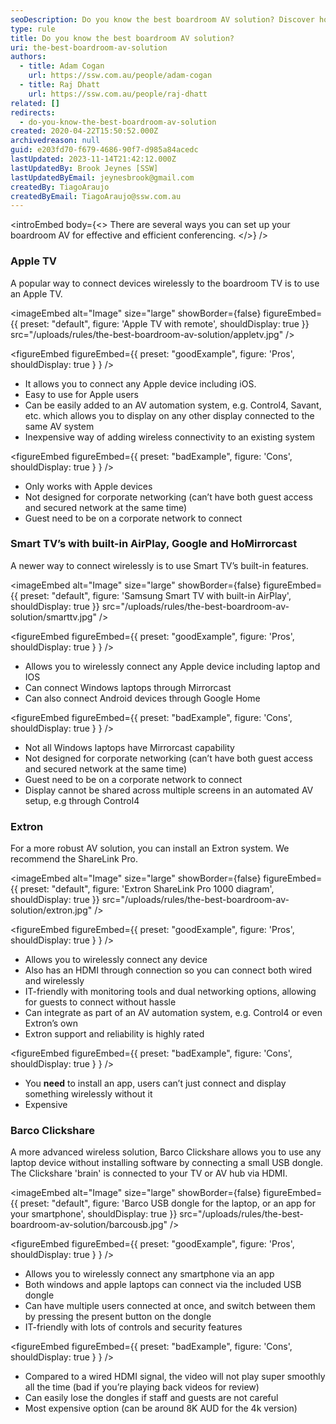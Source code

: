 ```yaml
---
seoDescription: Do you know the best boardroom AV solution? Discover how to effectively and efficiently connect devices wirelessly to your TV for seamless conferencing.
type: rule
title: Do you know the best boardroom AV solution?
uri: the-best-boardroom-av-solution
authors:
  - title: Adam Cogan
    url: https://ssw.com.au/people/adam-cogan
  - title: Raj Dhatt
    url: https://ssw.com.au/people/raj-dhatt
related: []
redirects:
  - do-you-know-the-best-boardroom-av-solution
created: 2020-04-22T15:50:52.000Z
archivedreason: null
guid: e203fd70-f679-4686-90f7-d985a84acedc
lastUpdated: 2023-11-14T21:42:12.000Z
lastUpdatedBy: Brook Jeynes [SSW]
lastUpdatedByEmail: jeynesbrook@gmail.com
createdBy: TiagoAraujo
createdByEmail: TiagoAraujo@ssw.com.au
---
```


<introEmbed
  body={<>
There are several ways you can set up your boardroom AV for effective and efficient conferencing.
  </>}
/>
### Apple TV

A popular way to connect devices wirelessly to the boardroom TV is to use an Apple TV.


<imageEmbed
  alt="Image"
  size="large"
  showBorder={false}
  figureEmbed={{
    preset: "default",
    figure: 'Apple TV with remote',
    shouldDisplay: true
  }}
  src="/uploads/rules/the-best-boardroom-av-solution/appletv.jpg"
/>

<figureEmbed figureEmbed={{
  preset: "goodExample",
  figure: 'Pros',
  shouldDisplay: true
} } />


- It allows you to connect any Apple device including iOS.
- Easy to use for Apple users
- Can be easily added to an AV automation system, e.g. Control4, Savant, etc. which allows you to display on any other display connected to the same AV system
- Inexpensive way of adding wireless connectivity to an existing system

<figureEmbed figureEmbed={{
  preset: "badExample",
  figure: 'Cons',
  shouldDisplay: true
} } />


- Only works with Apple devices
- Not designed for corporate networking (can’t have both guest access and secured network at the same time)
- Guest need to be on a corporate network to connect

### Smart TV’s with built-in AirPlay, Google and HoMirrorcast

A newer way to connect wirelessly is to use Smart TV’s built-in features.

<imageEmbed
  alt="Image"
  size="large"
  showBorder={false}
  figureEmbed={{
    preset: "default",
    figure: 'Samsung Smart TV with built-in AirPlay',
    shouldDisplay: true
  }}
  src="/uploads/rules/the-best-boardroom-av-solution/smarttv.jpg"
/>

<figureEmbed figureEmbed={{
  preset: "goodExample",
  figure: 'Pros',
  shouldDisplay: true
} } />


- Allows you to wirelessly connect any Apple device including laptop and IOS
- Can connect Windows laptops through Mirrorcast
- Can also connect Android devices through Google Home

<figureEmbed figureEmbed={{
  preset: "badExample",
  figure: 'Cons',
  shouldDisplay: true
} } />


- Not all Windows laptops have Mirrorcast capability
- Not designed for corporate networking (can’t have both guest access and secured network at the same time)
- Guest need to be on a corporate network to connect
- Display cannot be shared across multiple screens in an automated AV setup, e.g through Control4

### Extron

For a more robust AV solution, you can install an Extron system. We recommend the ShareLink Pro.


<imageEmbed
  alt="Image"
  size="large"
  showBorder={false}
  figureEmbed={{
    preset: "default",
    figure: 'Extron ShareLink Pro 1000 diagram',
    shouldDisplay: true
  }}
  src="/uploads/rules/the-best-boardroom-av-solution/extron.jpg"
/>

<figureEmbed figureEmbed={{
  preset: "goodExample",
  figure: 'Pros',
  shouldDisplay: true
} } />


- Allows you to wirelessly connect any device
- Also has an HDMI through connection so you can connect both wired and wirelessly
- IT-friendly with monitoring tools and dual networking options, allowing for guests to connect without hassle
- Can integrate as part of an AV automation system, e.g. Control4 or even Extron’s own
- Extron support and reliability is highly rated

<figureEmbed figureEmbed={{
  preset: "badExample",
  figure: 'Cons',
  shouldDisplay: true
} } />


- You **need** to install an app, users can’t just connect and display something wirelessly without it
- Expensive

### Barco Clickshare

A more advanced wireless solution, Barco Clickshare allows you to use any laptop device without installing software by connecting a small USB dongle. The Clickshare 'brain' is connected to your TV or AV hub via HDMI.


<imageEmbed
  alt="Image"
  size="large"
  showBorder={false}
  figureEmbed={{
    preset: "default",
    figure: 'Barco USB dongle for the laptop, or an app for your smartphone',
    shouldDisplay: true
  }}
  src="/uploads/rules/the-best-boardroom-av-solution/barcousb.jpg"
/>

<figureEmbed figureEmbed={{
  preset: "goodExample",
  figure: 'Pros',
  shouldDisplay: true
} } />


- Allows you to wirelessly connect any smartphone via an app
- Both windows and apple laptops can connect via the included USB dongle
- Can have multiple users connected at once, and switch between them by pressing the present button on the dongle
- IT-friendly with lots of controls and security features

<figureEmbed figureEmbed={{
  preset: "badExample",
  figure: 'Cons',
  shouldDisplay: true
} } />


- Compared to a wired HDMI signal, the video will not play super smoothly all the time (bad if you’re playing back videos for review)
- Can easily lose the dongles if staff and guests are not careful
- Most expensive option (can be around 8K AUD for the 4k version)
